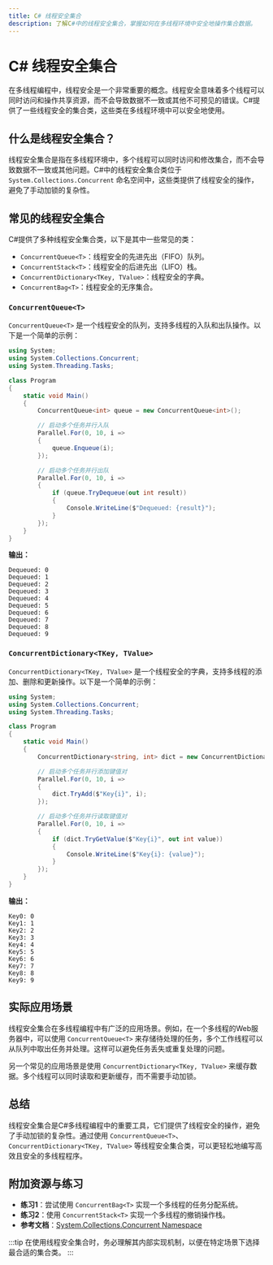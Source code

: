 ```yaml
---
title: C# 线程安全集合
description: 了解C#中的线程安全集合，掌握如何在多线程环境中安全地操作集合数据。
---
```


# C# 线程安全集合

在多线程编程中，线程安全是一个非常重要的概念。线程安全意味着多个线程可以同时访问和操作共享资源，而不会导致数据不一致或其他不可预见的错误。C#提供了一些线程安全的集合类，这些类在多线程环境中可以安全地使用。

## 什么是线程安全集合？

线程安全集合是指在多线程环境中，多个线程可以同时访问和修改集合，而不会导致数据不一致或其他问题。C#中的线程安全集合类位于 `System.Collections.Concurrent` 命名空间中，这些类提供了线程安全的操作，避免了手动加锁的复杂性。

## 常见的线程安全集合

C#提供了多种线程安全集合类，以下是其中一些常见的类：

- `ConcurrentQueue<T>`：线程安全的先进先出（FIFO）队列。
- `ConcurrentStack<T>`：线程安全的后进先出（LIFO）栈。
- `ConcurrentDictionary<TKey, TValue>`：线程安全的字典。
- `ConcurrentBag<T>`：线程安全的无序集合。

### `ConcurrentQueue<T>`

`ConcurrentQueue<T>` 是一个线程安全的队列，支持多线程的入队和出队操作。以下是一个简单的示例：

```csharp
using System;
using System.Collections.Concurrent;
using System.Threading.Tasks;

class Program
{
    static void Main()
    {
        ConcurrentQueue<int> queue = new ConcurrentQueue<int>();

        // 启动多个任务并行入队
        Parallel.For(0, 10, i =>
        {
            queue.Enqueue(i);
        });

        // 启动多个任务并行出队
        Parallel.For(0, 10, i =>
        {
            if (queue.TryDequeue(out int result))
            {
                Console.WriteLine($"Dequeued: {result}");
            }
        });
    }
}
```

**输出：**
```
Dequeued: 0
Dequeued: 1
Dequeued: 2
Dequeued: 3
Dequeued: 4
Dequeued: 5
Dequeued: 6
Dequeued: 7
Dequeued: 8
Dequeued: 9
```

### `ConcurrentDictionary<TKey, TValue>`

`ConcurrentDictionary<TKey, TValue>` 是一个线程安全的字典，支持多线程的添加、删除和更新操作。以下是一个简单的示例：

```csharp
using System;
using System.Collections.Concurrent;
using System.Threading.Tasks;

class Program
{
    static void Main()
    {
        ConcurrentDictionary<string, int> dict = new ConcurrentDictionary<string, int>();

        // 启动多个任务并行添加键值对
        Parallel.For(0, 10, i =>
        {
            dict.TryAdd($"Key{i}", i);
        });

        // 启动多个任务并行读取键值对
        Parallel.For(0, 10, i =>
        {
            if (dict.TryGetValue($"Key{i}", out int value))
            {
                Console.WriteLine($"Key{i}: {value}");
            }
        });
    }
}
```

**输出：**
```
Key0: 0
Key1: 1
Key2: 2
Key3: 3
Key4: 4
Key5: 5
Key6: 6
Key7: 7
Key8: 8
Key9: 9
```

## 实际应用场景

线程安全集合在多线程编程中有广泛的应用场景。例如，在一个多线程的Web服务器中，可以使用 `ConcurrentQueue<T>` 来存储待处理的任务，多个工作线程可以从队列中取出任务并处理。这样可以避免任务丢失或重复处理的问题。

另一个常见的应用场景是使用 `ConcurrentDictionary<TKey, TValue>` 来缓存数据。多个线程可以同时读取和更新缓存，而不需要手动加锁。

## 总结

线程安全集合是C#多线程编程中的重要工具，它们提供了线程安全的操作，避免了手动加锁的复杂性。通过使用 `ConcurrentQueue<T>`、`ConcurrentDictionary<TKey, TValue>` 等线程安全集合类，可以更轻松地编写高效且安全的多线程程序。

## 附加资源与练习

- **练习1**：尝试使用 `ConcurrentBag<T>` 实现一个多线程的任务分配系统。
- **练习2**：使用 `ConcurrentStack<T>` 实现一个多线程的撤销操作栈。
- **参考文档**：[System.Collections.Concurrent Namespace](https://docs.microsoft.com/en-us/dotnet/api/system.collections.concurrent?view=net-6.0)

:::tip
在使用线程安全集合时，务必理解其内部实现机制，以便在特定场景下选择最合适的集合类。
:::